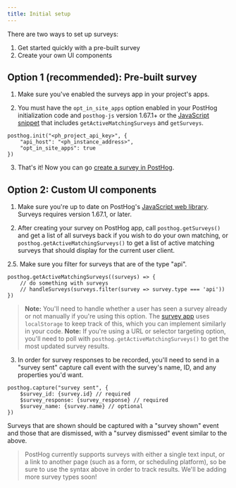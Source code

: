 ```yaml
---
title: Initial setup
---
```


There are two ways to set up surveys:

1. Get started quickly with a pre-built survey
1. Create your own UI components

## Option 1 (recommended): Pre-built survey

1. Make sure you've enabled the surveys app in your project's apps.

2. You must have the `opt_in_site_apps` option enabled in your PostHog initialization code and `posthog-js` version 1.67.1+ or the [JavaScript snippet](/docs/getting-started/install#add-to-your-website--app) that includes `getActiveMatchingSurveys` and `getSurveys`.

```js-web
posthog.init("<ph_project_api_key>", { 
    "api_host": "<ph_instance_address>",
    "opt_in_site_apps": true 
})
```

3. That's it! Now you can go [create a survey in PostHog](https://app.posthog.com/surveys).

## Option 2: Custom UI components

1. Make sure you're up to date on PostHog's [JavaScript web library](/docs/libraries/js). Surveys requires version 1.67.1, or later.

2. After creating your survey on PostHog app, call `posthog.getSurveys()` and get a list of all surveys back if you wish to do your own matching, or `posthog.getActiveMatchingSurveys()` to get a list of active matching surveys that should display for the current user client.

2.5. Make sure you filter for surveys that are of the type "api".

```js-web
posthog.getActiveMatchingSurveys((surveys) => {
    // do something with surveys
    // handleSurveys(surveys.filter(survey => survey.type === 'api'))
})
```

> **Note:** You'll need to handle whether a user has seen a survey already or not manually if you're using this option. The [survey app](https://github.com/PostHog/feature-surveys/blob/main/site.ts) uses `localStorage` to keep track of this, which you can implement similarly in your code.
> **Note:** If you're using a URL or selector targeting option, you'll need to poll with `posthog.getActiveMatchingSurveys()` to get the most updated survey results.

3. In order for survey responses to be recorded, you'll need to send in a "survey sent" capture call event with the survey's name, ID, and any properties you'd want.

```js-web
posthog.capture("survey sent", {
    $survey_id: {survey.id} // required
    $survey_response: {survey_response} // required
    $survey_name: {survey.name} // optional
})
```

Surveys that are shown should be captured with a "survey shown" event and those that are dismissed, with a "survey dismissed" event similar to the above.

> PostHog currently supports surveys with either a single text input, or a link to another page (such as a form, or scheduling platform), so be sure to use the syntax above in order to track results. We'll be adding more survey types soon!
